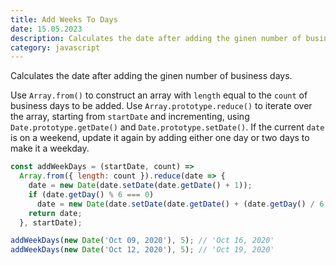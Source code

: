 ```yaml
---
title: Add Weeks To Days
date: 15.05.2023
description: Calculates the date after adding the ginen number of business days.
category: javascript
---
```


Calculates the date after adding the ginen number of business days.

Use `Array.from()` to construct an array with `length` equal to the `count` of business days to be added.
Use `Array.prototype.reduce()` to iterate over the array, starting from `startDate` and incrementing, using `Date.prototype.getDate()` and `Date.prototype.setDate()`.
If the current `date` is on a weekend, update it again by adding either one day or two days to make it a weekday.

```js
const addWeekDays = (startDate, count) =>
  Array.from({ length: count }).reduce(date => {
    date = new Date(date.setDate(date.getDate() + 1));
    if (date.getDay() % 6 === 0)
      date = new Date(date.setDate(date.getDate() + (date.getDay() / 6 + 1)));
    return date;
  }, startDate);
```

```js
addWeekDays(new Date('Oct 09, 2020'), 5); // 'Oct 16, 2020'
addWeekDays(new Date('Oct 12, 2020'), 5); // 'Oct 19, 2020'
```
